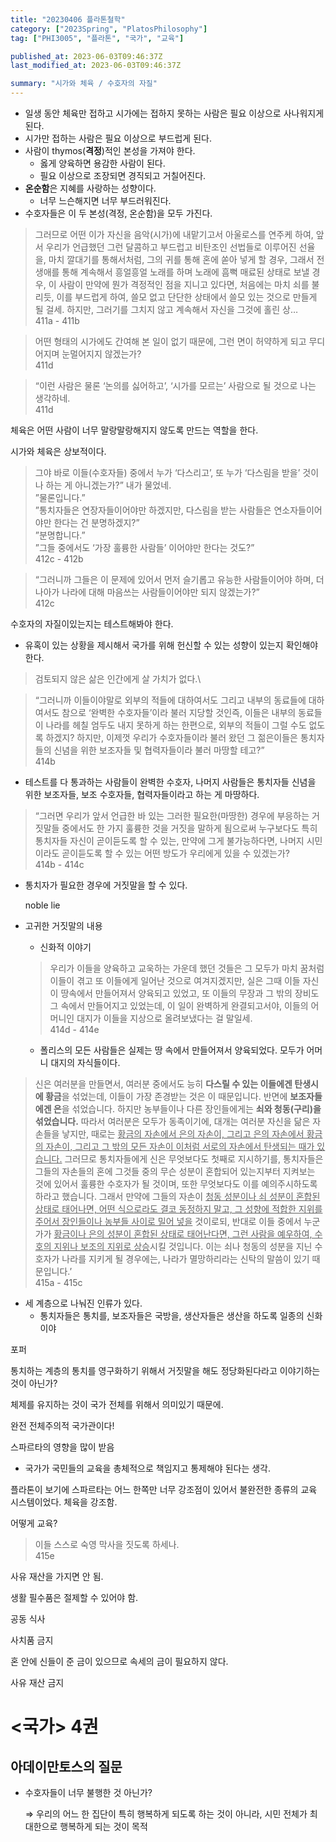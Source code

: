 ```yaml
---
title: "20230406 플라톤철학"
category: ["2023Spring", "PlatosPhilosophy"]
tag: ["PHI3005", "플라톤", "국가", "교육"]

published_at: 2023-06-03T09:46:37Z
last_modified_at: 2023-06-03T09:46:37Z

summary: "시가와 체육 / 수호자의 자질"
---
```


- 일생 동안 체육만 접하고 시가에는 접하지 못하는 사람은 필요 이상으로 사나워지게 된다.
- 시가만 접하는 사람은 필요 이상으로 부드럽게 된다.
- 사람이 thymos(<Highlight>**격정**</Highlight>)적인 본성을 가져야 한다.
    - 옳게 양육하면 용감한 사람이 된다.
    - 필요 이상으로 조장되면 경직되고 거칠어진다.
- <Highlight>**온순함**</Highlight>은 지혜를 사랑하는 성향이다.
    - 너무 느슨해지면 너무 부드러워진다.
- 수호자들은 이 두 본성(격정, 온순함)을 모두 가진다.

> 그러므로 어떤 이가 자신을 음악(시가)에 내맡기고서 아울로스를 연주케 하여, 앞서 우리가 언급했던 그런 달콤하고 부드럽고 비탄조인 선법들로 이루어진 선율을, 마치 깔대기를 통해서처럼, 그의 귀를 통해 혼에 쏟아 넣게 할 경우, 그래서 전생애를 통해 계속해서 흥얼흥얼 노래를 하며 노래에 흠뻑 매료된 상태로 보낼 경우, 이 사람이 만약에 뭔가 격정적인 점을 지니고 있다면, 처음에는 마치 쇠를 불리듯, 이를 부드럽게 하여, 쓸모 없고 단단한 상태에서 쓸모 있는 것으로 만들게 될 걸세. 하지만, 그러기를 그치지 않고 계속해서 자신을 그것에 홀린 상…\
411a - 411b
> 

> 어떤 형태의 시가에도 간여해 본 일이 없기 때문에, 그런 면이 허약하게 되고 무디어지며 눈멀어지지 않겠는가?\
411d
> 

> “이런 사람은 물론 ‘논의를 싫어하고’, ‘시가를 모르는’ 사람으로 될 것으로 나는 생각하네.\
411d
> 

체육은 어떤 사람이 너무 말랑말랑해지지 않도록 만드는 역할을 한다. 

시가와 체육은 상보적이다. 

> 그야 바로 이들(수호자들) 중에서 누가 ‘다스리고’, 또 누가 ‘다스림을 받을’ 것이나 하는 게 아니겠는가?” 내가 물었네.\
”물론입니다.”\
”통치자들은 연장자들이어야만 하겠지만, 다스림을 받는 사람들은 연소자들이어야만 한다는 건 분명하겠지?”\
”분명합니다.”\
”그들 중에서도 ‘가장 훌륭한 사람들’ 이어야만 한다는 것도?”\
412c - 412b
> 

> “그러니까 그들은 이 문제에 있어서 먼저 슬기롭고 유능한 사람들이어야 하며, 더 나아가 나라에 대해 마음쓰는 사람들이어야만 되지 않겠는가?”\
412c
> 

수호자의 자질이있는지는 테스트해봐야 한다.

- 유혹이 있는 상황을 제시해서 국가를 위해 헌신할 수 있는 성향이 있는지 확인해야 한다.

> 검토되지 않은 삶은 인간에게 살 가치가 없다.\
> 

> “그러니까 이들이야말로 외부의 적들에 대하여서도 그리고 내부의 동료들에 대하여서도 참으로 ‘완벽한 수호자들’이라 불러 지당할 것인즉, 이들은 내부의 동료들이 나라를 헤칠 엄두도 내지 못하게 하는 한편으로, 외부의 적들이 그럴 수도 없도록 하겠지? 하지만, 이제껏 우리가 수호자들이라 불러 왔던 그 젊은이들은 통치자들의 신념을 위한 보조자들 및 협력자들이라 불러 마땅할 테고?”\
414b
> 
- 테스트를 다 통과하는 사람들이 완벽한 수호자, 나머지 사람들은 통치자들 신념을 위한 보조자들, 보조 수호자들, 협력자들이라고 하는 게 마땅하다.

> “그러면 우리가 앞서 언급한 바 있는 그러한 필요한(마땅한) 경우에 부응하는 거짓말들 중에서도 한 가지 훌륭한 것을 거짓을 말하게 됨으로써 누구보다도 특히 통치자들 자신이 곧이듣도록 할 수 있는, 만약에 그게 불가능하다면, 나머지 시민이라도 곧이듣도록 할 수 있는 어떤 방도가 우리에게 있을 수 있겠는가?\
414b - 414c
> 
- 통치자가 필요한 경우에 거짓말을 할 수 있다.
    
    noble lie
    
- 고귀한 거짓말의 내용
    - 신화적 이야기
    
    > 우리가 이들을 양육하고 교욱하는 가운데 했던 것들은 그 모두가 마치 꿈처럼 이들이 겪고 또 이들에게 일어난 것으로 여겨지겠지만, 실은 그때 이들 자신이 땅속에서 만들어져서 양육되고 있었고, 또 이들의 무장과 그 밖의 장비도 그 속에서 만들어지고 있었는데, 이 일이 완벽하게 완결되고서야, 이들의 어머니인 대지가 이들을 지상으로 올려보냈다는 걸 말일세.\
    414d - 414e
    > 
    - 폴리스의 모든 사람들은 실제는 땅 속에서 만들어져서 양육되었다. 모두가 어머니 대지의 자식들이다.

> 신은 여러분을 만들면서, 여러분 중에서도 능히 <Highlight>**다스릴 수 있는 이들에겐 탄생시에 황금**</Highlight>을 섞었는데, 이들이 가장 존경받는 것은 이 때문입니다. 반면에 <Highlight>**보조자들에겐 은**</Highlight>을 섞었습니다. 하지만 농부들이나 다른 장인들에게는 <Highlight>**쇠와 청동(구리)을 섞었습니다.**</Highlight> 따라서 여러분은 모두가 동족이기에, 대개는 여러분 자신을 닮은 자손들을 낳지만, 때로는 <u>황금의 자손에서 은의 자손이, 그리고 은의 자손에서 황금의 자손이, 그리고 그 밖의 모든 자손이 이처럼 서로의 자손에서 탄생되는 때가 있습니다.</u> 그러므로 통치자들에게 신은 무엇보다도 첫째로 지시하기를, 통치자들은 그들의 자손들의 혼에 그것들 중의 무슨 성분이 혼합되어 있는지부터 지켜보는 것에 있어서 훌륭한 수호자가 될 것이며, 또한 무엇보다도 이를 예의주시하도록 하라고 했습니다. 그래서 만약에 그들의 자손이 <u>청동 성분이나 쇠 성분이 혼합된 상태로 태어나면, 어떤 식으로라도 결코 동정하지 말고, 그 성향에 적합한 지위를 주어서 장인들이나 농부들 사이로 밀어 넣을</u> 것이로되, 반대로 이들 중에서 누군가가 <u>황금이나 은의 성분이 혼합된 상태로 태어난다면, 그런 사람을 예우하여, 수호의 지위나 보조의 지위로 상승</u>시킬 것입니다. 이는 쇠나 청동의 성분을 지닌 수호자가 나라를 지키게 될 경우에는, 나라가 멸망하리라는 신탁의 말씀이 있기 때문입니다.’\
415a - 415c
> 
- 세 계층으로 나눠진 인류가 있다.
    - 통치자들은 통치를, 보조자들은 국방을, 생산자들은 생산을 하도록 일종의 신화 이야

포퍼

통치하는 계층의 통치를 영구화하기 위해서 거짓말을 해도 정당화된다라고 이야기하는 것이 아닌가?

체제를 유지하는 것이 국가 전체를 위해서 의미있기 때문에.

완전 전체주의적 국가관이다!

스파르타의 영향을 많이 받음

- 국가가 국민들의 교육을 총체적으로 책임지고 통제해야 된다는 생각.

플라톤이 보기에 스파르타는 어느 한쪽만 너무 강조점이 있어서 불완전한 종류의 교육 시스템이었다. 체육을 강조함.

어떻게 교육?

> 이들 스스로 숙영 막사을 짓도록 하세나.\
415e
> 

사유 재산을 가지면 안 됨.

생활 필수품은 절제할 수 있어야 함. 

공동 식사

사치품 금지

혼 안에 신들이 준 금이 있으므로 속세의 금이 필요하지 않다.

사유 재산 금지

# &lt;국가&gt; 4권

## 아데이만토스의 질문

- 수호자들이 너무 불행한 것 아닌가?
    
    ⇒ 우리의 어느 한 집단이 특히 행복하게 되도록 하는 것이 아니라, 시민 전체가 최대한으로 행복하게 되는 것이 목적